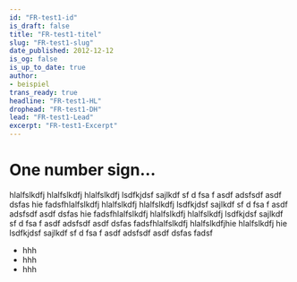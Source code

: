 ```yaml
---
id: "FR-test1-id"
is_draft: false
title: "FR-test1-titel"
slug: "FR-test1-slug"
date_published: 2012-12-12
is_og: false
is_up_to_date: true
author: 
- beispiel
trans_ready: true
headline: "FR-test1-HL"
drophead: "FR-test1-DH"
lead: "FR-test1-Lead"
excerpt: "FR-test1-Excerpt"
---
```


# One number sign…

hlalfslkdfj hlalfslkdfj hlalfslkdfj lsdfkjdsf sajlkdf sf d fsa f asdf adsfsdf asdf dsfas hie
fadsfhlalfslkdfj hlalfslkdfj hlalfslkdfj lsdfkjdsf sajlkdf sf d fsa f asdf adsfsdf asdf dsfas hie
fadsfhlalfslkdfj hlalfslkdfj hlalfslkdfj lsdfkjdsf sajlkdf sf d fsa f asdf adsfsdf asdf dsfas fadsfhlalfslkdfj hlalfslkdfjhie
 hlalfslkdfj hie 
lsdfkjdsf sajlkdf sf d fsa f asdf adsfsdf asdf dsfas fadsf

* hhh
* hhh 
* hhh